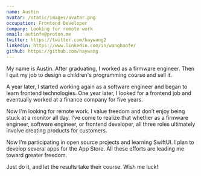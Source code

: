 ```yaml
---
name: Austin
avatar: /static/images/avatar.png
occupation: Frontend Developer
company: Looking for remote work
email: autinfe@proton.me
twitter: https://twitter.com/haywang2
linkedin: https://www.linkedin.com/in/wanghaofe/
github: https://github.com/haywang
---
```


My name is Austin. After graduating, I worked as a firmware engineer. Then I quit my job to design a children's programming course and sell it.

A year later, I started working again as a software engineer and began to learn frontend technologies. One year later, I looked for a frontend job and eventually worked at a finance company for five years.

Now I'm looking for remote work. I value freedom and don’t enjoy being stuck at a monitor all day. I’ve come to realize that whether as a firmware engineer, software engineer, or frontend developer, all three roles ultimately involve creating products for customers.

Now I’m participating in open source projects and learning SwiftUI. I plan to develop several apps for the App Store. All these efforts are leading me toward greater freedom.

Just do it, and let the results take their course. Wish me luck!
